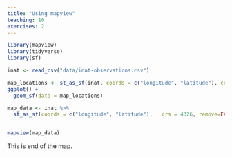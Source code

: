 ```yaml
---
title: "Using mapview"
teaching: 10
exercises: 2
---
```

```r
library(mapview)
library(tidyverse)
library(sf)
```

```r
inat <- read_csv("data/inat-observations.csv")

```


```r
map_locations <- st_as_sf(inat, coords = c("longitude", "latitude"), crs = 4326)
ggplot() +
  geom_sf(data = map_locations)
```



```r
map_data <- inat %>% 
  st_as_sf(coords = c("longitude", "latitude"),   crs = 4326, remove=FALSE) 


mapview(map_data)
```
This is end of the map.
